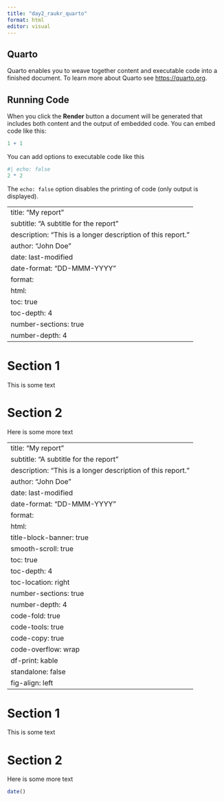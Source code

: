 ```yaml
---
title: "day2_raukr_quarto"
format: html
editor: visual
---
```


## Quarto

Quarto enables you to weave together content and executable code into a finished document. To learn more about Quarto see <https://quarto.org>.

## Running Code

When you click the **Render** button a document will be generated that includes both content and the output of embedded code. You can embed code like this:

```r
1 + 1
```

You can add options to executable code like this

```r
#| echo: false
2 * 2
```

The `echo: false` option disables the printing of code (only output is displayed).

---
title: "My report"
subtitle: "A subtitle for the report"
description: "This is a longer description of this report."
author: "John Doe"
date: last-modified
date-format: "DD-MMM-YYYY"
format:
  html:
    toc: true
    toc-depth: 4
    number-sections: true
    number-depth: 4
---

# Section 1

This is some text

# Section 2

Here is some more text

---
title: "My report"
subtitle: "A subtitle for the report"
description: "This is a longer description of this report."
author: "John Doe"
date: last-modified
date-format: "DD-MMM-YYYY"
format:
  html:
    title-block-banner: true
    smooth-scroll: true
    toc: true
    toc-depth: 4
    toc-location: right
    number-sections: true
    number-depth: 4
    code-fold: true
    code-tools: true
    code-copy: true
    code-overflow: wrap
    df-print: kable
    standalone: false
    fig-align: left
---

# Section 1

This is some text

# Section 2

Here is some more text

```r
date()
```
